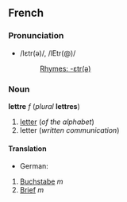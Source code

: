 ==French==
===Pronunciation===
*/lɛtr(ə)/, /lEtr(@)/
*:[[Rhymes:French:-ɛtr(ə)|Rhymes: -ɛtr(ə)]]

===Noun===
'''lettre''' ''f'' (''plural'' '''lettres''')

#[[letter]] (''of the alphabet'')
#letter (''written communication'')

====Translation====
*German:
#[[Buchstabe]] ''m''
#[[Brief]] ''m''
